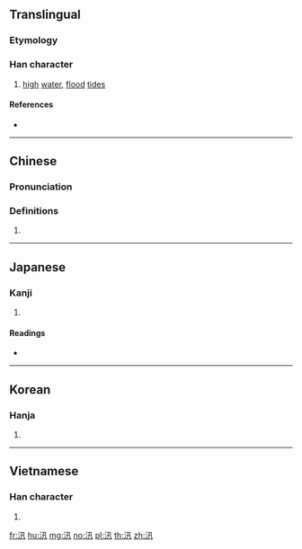 ==Translingual==

===Etymology===
{{Han etyl}}

===Han character===
{{Han char|rn=85|rad=水|as=03|sn=6|four=37110|canj=ENJ|ids=⿰氵卂}}

# [[high]] [[water]], [[flood]] [[tide]]s

====References====
* {{Han ref|kx=0605.160|dkj=17135|dj=0999.070|hdz=31554.070|uh=6C5B|ud=27739|bh=A6C4|bd=42692}}

----

==Chinese==
{{zh-forms}}

===Pronunciation===
{{zh-pron
|m=xùn
|c=seon3
|h=pfs=sun
|md=
|mn=
|w=
|mc=y
|oc=y
|cat=
}}

===Definitions===
{{zh-hanzi}}

# {{rfdef|lang=zh}}

----

==Japanese==

===Kanji===
{{ja-kanji|grade=|rs=水03}}

# {{defn|lang=ja|sort=水03}}

====Readings====
* {{ja-readings|on=[[しん]] (shin), [[さん]] (san), [[しゃ]] (sha)|kun=[[そそぐ]] (sosogu)}}

----

==Korean==

===Hanja===
{{ko-hanja|hangeul=신|eumhun=|rv=sin|mr=sin|y=sin}}

# {{defn|lang=ko|sort=水03}}

----

==Vietnamese==

===Han character===
{{vi-readings|rs=水03| hanviet = vàm}}

# {{defn|lang=vi|sort=水03}}

[[fr:汛]]
[[hu:汛]]
[[mg:汛]]
[[no:汛]]
[[pl:汛]]
[[th:汛]]
[[zh:汛]]